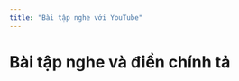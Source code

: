 ```yaml
---
title: "Bài tập nghe với YouTube"
---
```



# Bài tập nghe và điền chính tả

<ListeningDictation
  question="1. Hãy nghe đoạn video này và viết lại chính tả."
  youtubeUrl="https://www.youtube.com/watch?v=GUjt0iRJ3eo" 
  correctAnswer="Nội dung chính xác của câu thoại"
/>
